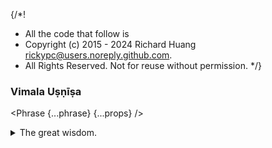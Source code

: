 {/*!
 * All the code that follow is
 * Copyright (c) 2015 - 2024 Richard Huang <rickypc@users.noreply.github.com>.
 * All Rights Reserved. Not for reuse without permission.
 */}


### Vimala Uṣṇīṣa

<Phrase {...phrase} {...props} />

<details>
  <summary>
    The great wisdom.
  </summary>
  <div>
    <MultiLingual {...phrase} />
  </div>
</details>

